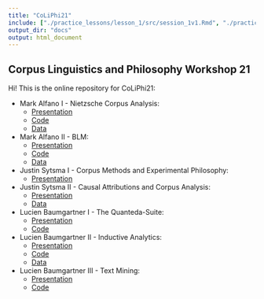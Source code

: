 ```yaml
---
title: "CoLiPhi21"
include: ["./practice_lessons/lesson_1/src/session_1v1.Rmd", "./practice_lessons/lesson_2/src/session_2v1.Rmd", "./create_corpora/src/pres_philpeople.Rmd", "./create_corpora/src/pres_make_corpus.Rmd", "./create_corpora/src/pres_standfordEnc.Rmd", "./practice_lessons/lesson_3/pres.Rmd", "./practice_lessons/mark/1st/Nietzschescripts.Rmd"]
output_dir: "docs"
output: html_document
---
```


## Corpus Linguistics and Philosophy Workshop 21

Hi! This is the online repository for CoLiPhi21:

- Mark Alfano I - Nietzsche Corpus Analysis:
  - [Presentation](./practice_lessons/mark/1st/Nietzschescripts.html)
  - [Code](./practice_lessons/mark/1st/Nietzschescripts.Rmd)
  - [Data](./practice_lessons/mark/1st/data/nietzsche.zip)
<br>  

- Mark Alfano II - BLM:
  - [Presentation](./practice_lessons/mark/2nd/BLMscripts.html)
  - [Code](./practice_lessons/mark/2nd/BLMscripts.Rmd)
  - [Data](./practice_lessons/mark/2nd/data/blm.zip)
<br>

- Justin Sytsma I - Corpus Methods and Experimental Philosophy:
  - [Presentation](./practice_lessons/mark/2nd/Corpus Methods and Experimental Philosophy.pdf)
<br>  

- Justin Sytsma II - Causal Attributions and Corpus Analysis:
  - [Presentation](./practice_lessons/mark/2nd/Causal Attributions and Corpus Analysis.pdf)
  - [Data](./practice_lessons/mark/2nd/data/causal_attribution.zip)
<br>

- Lucien Baumgartner I - The Quanteda-Suite:
  - [Presentation](./practice_lessons/lesson_1/src/session_1v1.html)
  - [Code](./practice_lessons/lesson_1/src/session_1v1.Rmd)
<br>

- Lucien Baumgartner II - Inductive Analytics:
  - [Presentation](./practice_lessons/lesson_2/src/session_2v1.html)
  - [Code](./practice_lessons/lesson_2/src/session_2v1.Rmd)
  - [Data](./practice_lessons/lesson_2/src/session_2v1.)
<br>

- Lucien Baumgartner III - Text Mining:
  - [Presentation](./practice_lessons/lesson_3/pres.html)
  - [Code](./create_corpora/src/text_mining.zip)
  

